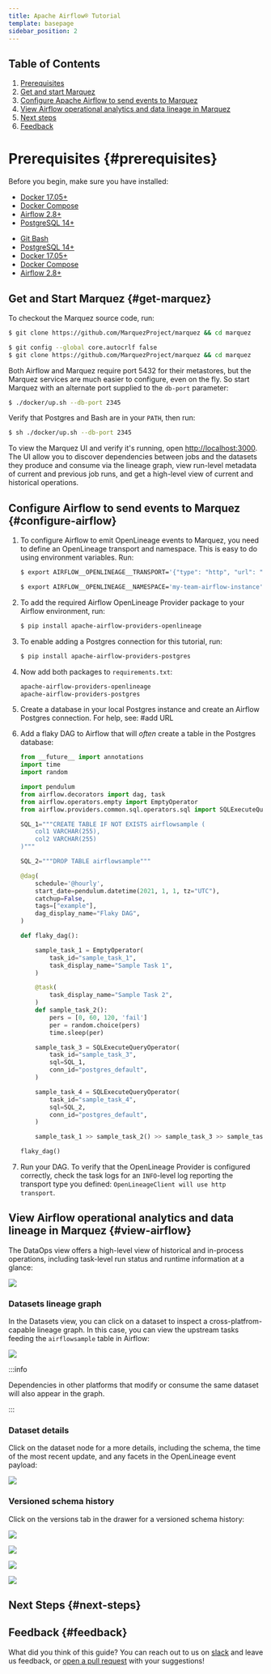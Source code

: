 ```yaml
---
title: Apache Airflow® Tutorial
template: basepage
sidebar_position: 2
---
```



## Table of Contents

1. [Prerequisites](#prerequisites)
2. [Get and start Marquez](#get-marquez)
3. [Configure Apache Airflow to send events to Marquez](#configure-airflow)
4. [View Airflow operational analytics and data lineage in Marquez](#view-airflow)
5. [Next steps](#next-steps)
6. [Feedback](#feedback)

# Prerequisites {#prerequisites}

Before you begin, make sure you have installed:

<Tabs groupId="prereqs">
<TabItem value="macos" label="MacOS/Linux">

* [Docker 17.05+](https://docs.docker.com/install)
* [Docker Compose](https://docs.docker.com/compose/install)
* [Airflow 2.8+](https://airflow.apache.org/docs/apache-airflow/stable/start.html)
* [PostgreSQL 14+](https://www.postgresql.org)

</TabItem>
<TabItem value="windows" label="Windows">

* [Git Bash](https://gitforwindows.org/)
* [PostgreSQL 14+](https://www.postgresql.org/)
* [Docker 17.05+](https://docs.docker.com/install)
* [Docker Compose](https://docs.docker.com/compose/install)
* [Airflow 2.8+](https://airflow.apache.org/docs/apache-airflow/stable/start.html)

</TabItem>
</Tabs>

## Get and Start Marquez {#get-marquez}

To checkout the Marquez source code, run:

<Tabs groupId="get">
<TabItem value="macos" label="MacOS/Linux">

```bash
$ git clone https://github.com/MarquezProject/marquez && cd marquez
```

</TabItem>
<TabItem value="windows" label="Windows">

```bash
$ git config --global core.autocrlf false
$ git clone https://github.com/MarquezProject/marquez && cd marquez
```

</TabItem>
</Tabs>

Both Airflow and Marquez require port 5432 for their metastores, but the Marquez services are much easier to configure, even on the fly. So start Marquez with an alternate port supplied to the `db-port` parameter:

<Tabs groupId="start">
<TabItem value="macos" label="MacOS/Linux">

```bash
$ ./docker/up.sh --db-port 2345
```

</TabItem>
<TabItem value="windows" label="Windows">

Verify that Postgres and Bash are in your `PATH`, then run:

```bash
$ sh ./docker/up.sh --db-port 2345
```

</TabItem>
</Tabs>

To view the Marquez UI and verify it's running, open [http://localhost:3000](http://localhost:3000). The UI allow you to discover dependencies between jobs and the datasets they produce and consume via the lineage graph, view run-level metadata of current and previous job runs, and get a high-level view of current and historical operations.

## Configure Airflow to send events to Marquez {#configure-airflow}

1. To configure Airflow to emit OpenLineage events to Marquez, you need to define an OpenLineage transport and namespace. This is easy to do using environment variables. Run:

	```bash
	$ export AIRFLOW__OPENLINEAGE__TRANSPORT='{"type": "http", "url": "http://localhost:5000", "endpoint": "api/v1/lineage"}'
	```

	```bash
	$ export AIRFLOW__OPENLINEAGE__NAMESPACE='my-team-airflow-instance'
	```

2. To add the required Airflow OpenLineage Provider package to your Airflow environment, run:

	```bash
	$ pip install apache-airflow-providers-openlineage
	```

3. To enable adding a Postgres connection for this tutorial, run:

	```bash
	$ pip install apache-airflow-providers-postgres
	```

4. Now add both packages to `requirements.txt`:

	```txt
	apache-airflow-providers-openlineage
	apache-airflow-providers-postgres
	```

5. Create a database in your local Postgres instance and create an Airflow Postgres connection. For help, see: #add URL

6. Add a flaky DAG to Airflow that will _often_ create a table in the Postgres database:

	```py
	from __future__ import annotations
	import time
	import random

	import pendulum
	from airflow.decorators import dag, task
	from airflow.operators.empty import EmptyOperator
	from airflow.providers.common.sql.operators.sql import SQLExecuteQueryOperator

	SQL_1="""CREATE TABLE IF NOT EXISTS airflowsample (
	    col1 VARCHAR(255), 
	    col2 VARCHAR(255)
	)"""

	SQL_2="""DROP TABLE airflowsample"""

	@dag(
	    schedule='@hourly',
	    start_date=pendulum.datetime(2021, 1, 1, tz="UTC"),
	    catchup=False,
	    tags=["example"],
	    dag_display_name="Flaky DAG",
	)

	def flaky_dag():

	    sample_task_1 = EmptyOperator(
	        task_id="sample_task_1",
	        task_display_name="Sample Task 1",
	    )

	    @task(
	        task_display_name="Sample Task 2",
	    )
	    def sample_task_2():
	        pers = [0, 60, 120, 'fail']
	        per = random.choice(pers)
	        time.sleep(per)

	    sample_task_3 = SQLExecuteQueryOperator(
	        task_id="sample_task_3",
	        sql=SQL_1,
	        conn_id="postgres_default",
	    )

	    sample_task_4 = SQLExecuteQueryOperator(
	        task_id="sample_task_4",
	        sql=SQL_2,
	        conn_id="postgres_default",
	    )

	    sample_task_1 >> sample_task_2() >> sample_task_3 >> sample_task_4

	flaky_dag()
	```

7. Run your DAG. To verify that the OpenLineage Provider is configured correctly, check the task logs for an `INFO`-level log reporting the transport type you defined: `OpenLineageClient will use http transport`.

## View Airflow operational analytics and data lineage in Marquez {#view-airflow}

The DataOps view offers a high-level view of historical and in-process operations, including task-level run status and runtime information at a glance:

![](marquez_dataops.png)

### Datasets lineage graph

In the Datasets view, you can click on a dataset to inspect a cross-platfrom-capable lineage graph. In this case, you can view the upstream tasks feeding the `airflowsample` table in Airflow: 

![](marquez_graph_wide.png)

:::info

Dependencies in other platforms that modify or consume the same dataset will also appear in the graph.

:::

### Dataset details

Click on the dataset node for a more details, including the schema, the time of the most recent update, and any facets in the OpenLineage event payload: 

![](marquez_dataset_drawer.png)

### Versioned schema history

Click on the versions tab in the drawer for a versioned schema history:

![](marquez_dataset_versions.png)

![](marquez_jobs_drawer.png)

![](marquez_jobs_view.png)

![](marquez_events.png)

## Next Steps {#next-steps}



## Feedback {#feedback}

What did you think of this guide? You can reach out to us on [slack](https://join.slack.com/t/marquezproject/shared_invite/zt-2iylxasbq-GG_zXNcJdNrhC9uUMr3B7A) and leave us feedback, or [open a pull request](https://github.com/MarquezProject/marquez/blob/main/CONTRIBUTING.md#submitting-a-pull-request) with your suggestions!

